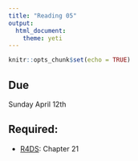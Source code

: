```yaml
---
title: "Reading 05"
output: 
  html_document: 
    theme: yeti
---
```


```r
knitr::opts_chunk$set(echo = TRUE)
```

## Due

Sunday April 12th

## Required:

- [R4DS](https://r4ds.had.co.nz/iteration.html): Chapter 21


